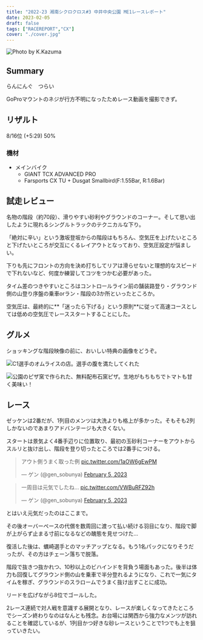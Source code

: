 ```yaml
---
title: "2022-23 湘南シクロクロス#3 中井中央公園 ME1レースレポート"
date: 2023-02-05
draft: false
tags: ["RACEREPORT","CX"]
cover: "./cover.jpg"
---
```


![Photo by K.Kazuma](./cover.jpg)

## Summary

らんにんぐ　つらい

GoProマウントのネジが行方不明になったためレース動画を撮影できず。

## リザルト

8/16位 (+5:29) 50%

### 機材

- メインバイク
  - GIANT TCX ADVANCED PRO
  - Farsports CX TU + Dusgat Smallbird(F:1.55Bar, R:1.6Bar)

## 試走レビュー

名物の階段（約70段）、滑りやすい砂利やグラウンドのコーナー。そして思い出したように現れるシングルトラックのテクニカルな下り。

「絶対に辛い」という激坂登坂からの階段はもちろん、空気圧を上げたいところと下げたいところが交互にくるレイアウトとなっており、空気圧設定が悩ましい。

下りも先にフロントの方向を決め打ちしてリアは滑らせないと理想的なスピードで下れないなど、何度か練習してコツをつかむ必要があった。

タイム差のつきやすいところはコントロールライン前の舗装路登り・グラウンド側の山登り序盤の乗車orラン・階段の3か所といったところか。

空気圧は、最終的に**「迷ったら下げる」という原則**に従って高速コースとしては低めの空気圧でレーススタートすることにした。

## グルメ

ショッキングな階段映像の前に、おいしい特典の画像をどうぞ。

![C1選手のオムライスの店。選手の腹を満たしてくれた](./omrice.jpg)

![公園のピザ窯で作られた、無料配布石窯ピザ。生地がもちもちでトマトも甘く美味い！](./pizza.jpg)

## レース

ゼッケンは2番だが、1列目のメンツは大洗よりも格上が多かった。そもそも2列しかないのであまりアドバンテージも大きくない。

スタートは景気よく4番手辺りに位置取り、最初の玉砂利コーナーをアウトからスルリと抜け出し、階段を登り切ったところでは2番手につける。

<blockquote class="twitter-tweet" data-partner="tweetdeck"><p lang="ja" dir="ltr">アウト側うまく取った例 <a href="https://t.co/1aOW6gEwPM">pic.twitter.com/1aOW6gEwPM</a></p>&mdash; ゲン (@gen_sobunya) <a href="https://twitter.com/gen_sobunya/status/1622177462846394369?ref_src=twsrc%5Etfw">February 5, 2023</a></blockquote>

<blockquote class="twitter-tweet" data-partner="tweetdeck"><p lang="ja" dir="ltr">一周目は元気でしたね… <a href="https://t.co/VWBuRFZ92h">pic.twitter.com/VWBuRFZ92h</a></p>&mdash; ゲン (@gen_sobunya) <a href="https://twitter.com/gen_sobunya/status/1622172997900730368?ref_src=twsrc%5Etfw">February 5, 2023</a></blockquote>

とはいえ元気だったのはここまで。

その後オーバーペースの代償を数周回に渡って払い続ける羽目になり、階段で脚が上がらず止まる寸前になるなどの醜態を見せつけた…

復活した後は、蠣崎選手とのマッチアップとなる。もう1名パックになりそうだったが、その方はチェーン落ちで脱落。

階段で抜きつ抜かれつ、10秒以上のビハインドを背負う場面もあった。後半は体力も回復してグラウンド側の山を乗車で半分登れるようになり、これで一気にタイムを稼ぎ、グラウンドのスラロームでうまく抜け出すことに成功。

リードを広げながら8位でゴールした。

2レース連続で対人戦を意識する展開となり、レースが楽しくなってきたところでシーズン終わりなのはなんとも残念。お台場には関西から強力なメンツが訪れることを確認しているが、1列目かつ好きな砂レースということで1つでも上を狙っていきたい。
